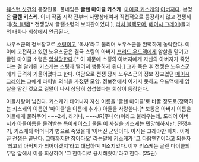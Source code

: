 [[웨스턴 샷건]]의 등장인물. 풀네임은 '''글렌 마이클 키스케'''. [[마이클 키스케]]의 [[아버지]]다. 본명은 '''글렌 키스케'''. 이미 작품 시작 전부터 사망상태여서 직접적으로 등장하지 않고 전쟁세대([[척 블랙]][* 전쟁당시 글랜소령의 보좌관이었다.], [[리치 블랙모어]], [[메이시 그레이]])들과의 대화나 회상에서 언급된다.

사우스군의 정보장교로 [[소령]]이고 '독사'라고 불리며 노우스군을 완벽하게 농락한다. 이 이에 고전하고 있던 노우스군은 결국 스팅의 아버지 [[프리드 우드맥]]에게 암살을 맡기고 글렌 마이클 소령은 [[암살]]당한다.[* 이 때문에 스팅의 아버지에게 자신의 아버지가 죽었다는 걸 알게된 키스케는 스팅과 떨어져 행동하게 된다.] 그가 죽은 후 전쟁은 노우스군에게 급격히 기울어졌다고 한다.
여담으로 전쟁 당시 노우스군의 정보 장교였던 [[메이시 그레이]]는 그에게 라이벌 의식을 가졌던 모양. 정보전에서 이기지 못하고 우드맥에게 암살을 맡긴 것으로 결말이 나서 상당히 섭섭했다는 회상이 등장한다.

아들사랑이 넘친다. 키스케가 태어나자 자신 이름을 '글렌 마이클'로 바꿀 정도로(정확히는 키스케의 이름인 '마이클'을 이름에 추가.) 아들을 사랑한다.[* 보통은 아버지 이름을 아들에게 물려주어 ~~~2세, 라거나, ~~~JR(주니어)이라고 불리우는데, 도리어 아버지가 아들이름을 물려받는 특이케이스.] 물론 이 사실을 키스케는 민망해하지만. 전쟁후기, 키스케의 어머니가 병으로 죽었을때 '아버진 군인이다. 아직은 그래야만 하지. 이제 곧 전쟁은 끝난다. 그때까지만 참아다오' 라는말에 키스케가 '그 다음엔?'이라고 되묻자 '최고의 아버지가 되어야겠지'라고 대답하며 미소지었다. 이후 키스케는 글렌 마이클의 무덤 앞에서 이를 회상하며 '그 한마디로 용서해줬어'라고 한다. (25권)
